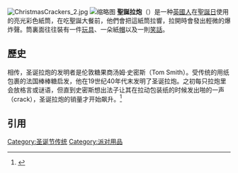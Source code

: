 [[File:ChristmasCrackers_2.jpg|thumb]]
[[File:Mrs_Devereux_and_her_daughter_celebrate_Christmas_at_their_home_in_Pinner,_Middlesex,_1944._D23008.jpg|缩略图]]
'''聖誕拉炮'''（{{lang-en|Christmas cracker}}）是一种[[英國人|英國人]]在[[聖誕日|聖誕日]]使用的亮光彩色紙筒，在吃聖誕大餐前，他們會把這紙筒拉響，拉開時會發出輕微的爆炸聲。筒裏面往往裝有一件[[玩具|玩具]]、一朵紙[[帽|帽]]以及一則[[笑話|笑話]]。

==歷史==

相传，圣诞拉炮的发明者是伦敦糖果商汤姆·史密斯（Tom Smith）。受传统的用纸包裹的法国棒棒糖启发，他在19世纪40年代末发明了圣诞拉炮。之初每只拉炮里会放格言或谜语，但直到史密斯想出法子让其在拉动包装纸的时候发出啪的一声（crack），圣诞拉炮的销量才开始飙升。<ref>{{Cite web |url=http://language.chinadaily.com.cn/2016-12/23/content_27612111_3.htm |title=十大圣诞传统及其起源 |accessdate=2018-04-23 |archive-date=2018-04-23 |archive-url=https://web.archive.org/web/20180423170505/http://language.chinadaily.com.cn/2016-12/23/content_27612111_3.htm |dead-url=no }}</ref>

{{stub}}

== 引用 ==
<references/>

[[Category:圣诞节传统|Category:圣诞节传统]]
[[Category:派对用品|Category:派对用品]]